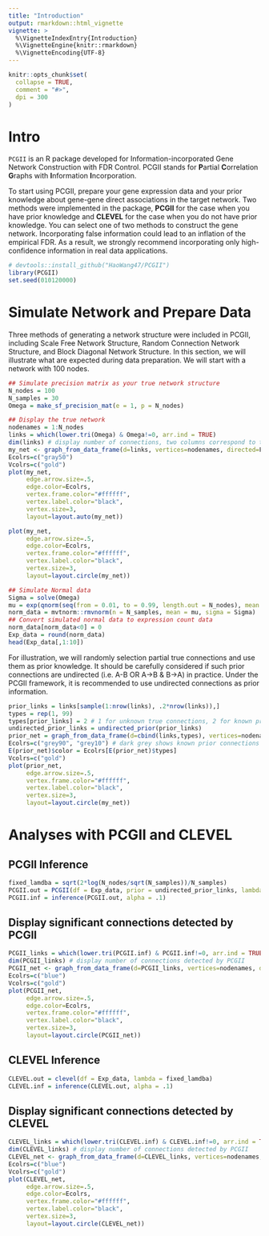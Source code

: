 ```yaml
---
title: "Introduction"
output: rmarkdown::html_vignette
vignette: >
  %\VignetteIndexEntry{Introduction}
  %\VignetteEngine{knitr::rmarkdown}
  %\VignetteEncoding{UTF-8}
---
```


```r
knitr::opts_chunk$set(
  collapse = TRUE,
  comment = "#>",
  dpi = 300
)
```

# Intro 

`PCGII` is an R package developed for Information-incorporated Gene Network Construction with FDR Control. PCGII stands for **P**artial **C**orrelation **G**raphs with **I**nformation **I**ncorporation.

To start using PCGII, prepare your gene expression data and your prior knowledge about gene-gene direct associations in the target network. Two methods were implemented in the package, **PCGII** for the case when you have prior knowledge and **CLEVEL** for the case when you do not have prior knowledge. You can select one of two methods to construct the gene network. Incorporating false information could lead to an inflation of the empirical FDR. As a result, we strongly recommend incorporating only high-confidence information in real data applications. 

```r
# devtools::install_github("HaoWang47/PCGII")
library(PCGII)
set.seed(010120000)
```

# Simulate Network and Prepare Data

Three methods of generating a network structure were included in PCGII, including Scale Free Network Structure, Random Connection Network Structure, and Block Diagonal Network Structure. In this section, we will illustrate what are expected during data preparation. We will start with a network with 100 nodes.

```r
## Simulate precision matrix as your true network structure
N_nodes = 100
N_samples = 30
Omega = make_sf_precision_mat(e = 1, p = N_nodes)
```

```r
## Display the true network
nodenames = 1:N_nodes
links = which(lower.tri(Omega) & Omega!=0, arr.ind = TRUE)
dim(links) # display number of connections, two columns correspond to the connected nodes
my_net <- graph_from_data_frame(d=links, vertices=nodenames, directed=F) 
Ecolrs=c("gray50")
Vcolrs=c("gold")
plot(my_net, 
     edge.arrow.size=.5, 
     edge.color=Ecolrs,
     vertex.frame.color="#ffffff",
     vertex.label.color="black",
     vertex.size=3,
     layout=layout.auto(my_net)) 
```

```r
plot(my_net, 
     edge.arrow.size=.5, 
     edge.color=Ecolrs,
     vertex.frame.color="#ffffff",
     vertex.label.color="black",
     vertex.size=3,
     layout=layout.circle(my_net)) 
```

```r
## Simulate Normal data
Sigma = solve(Omega)
mu = exp(qnorm(seq(from = 0.01, to = 0.99, length.out = N_nodes), mean = 2, sd=1))
norm_data = mvtnorm::rmvnorm(n = N_samples, mean = mu, sigma = Sigma)
## Convert simulated normal data to expression count data
norm_data[norm_data<0] = 0
Exp_data = round(norm_data)
head(Exp_data[,1:10])
```

For illustration, we will randomly selection partial true connections and use them as prior knowledge. It should be carefully considered if such prior connections are undirected (i.e. A-B OR A->B & B->A) in practice. Under the PCGII framework, it is recommended to use undirected connections as prior information.

```r
prior_links = links[sample(1:nrow(links), .2*nrow(links)),]
types = rep(1, 99)
types[prior_links] = 2 # 1 for unknown true connections, 2 for known prior connections
undirected_prior_links = undirected_prior(prior_links)
prior_net = graph_from_data_frame(d=cbind(links,types), vertices=nodenames, directed=F) 
Ecolrs=c("grey90", "grey10") # dark grey shows known prior connections
E(prior_net)$color = Ecolrs[E(prior_net)$types]
Vcolrs=c("gold")
plot(prior_net, 
     edge.arrow.size=.5, 
     vertex.frame.color="#ffffff",
     vertex.label.color="black",
     vertex.size=3,
     layout=layout.circle(my_net)) 
```

# Analyses with PCGII and CLEVEL

## PCGII Inference

```r
fixed_lamdba = sqrt(2*log(N_nodes/sqrt(N_samples))/N_samples)
PCGII.out = PCGII(df = Exp_data, prior = undirected_prior_links, lambda = fixed_lamdba)
PCGII.inf = inference(PCGII.out, alpha = .1)
```

## Display significant connections detected by PCGII

```r
PCGII_links = which(lower.tri(PCGII.inf) & PCGII.inf!=0, arr.ind = TRUE)
dim(PCGII_links) # display number of connections detected by PCGII
PCGII_net <- graph_from_data_frame(d=PCGII_links, vertices=nodenames, directed=F) 
Ecolrs=c("blue")
Vcolrs=c("gold")
plot(PCGII_net, 
     edge.arrow.size=.5, 
     edge.color=Ecolrs,
     vertex.frame.color="#ffffff",
     vertex.label.color="black",
     vertex.size=3,
     layout=layout.circle(PCGII_net)) 
```

## CLEVEL Inference

```r
CLEVEL.out = clevel(df = Exp_data, lambda = fixed_lamdba)
CLEVEL.inf = inference(CLEVEL.out, alpha = .1)
```

## Display significant connections detected by CLEVEL

```r
CLEVEL_links = which(lower.tri(CLEVEL.inf) & CLEVEL.inf!=0, arr.ind = TRUE)
dim(CLEVEL_links) # display number of connections detected by PCGII
CLEVEL_net <- graph_from_data_frame(d=CLEVEL_links, vertices=nodenames, directed=F) 
Ecolrs=c("blue")
Vcolrs=c("gold")
plot(CLEVEL_net, 
     edge.arrow.size=.5, 
     edge.color=Ecolrs,
     vertex.frame.color="#ffffff",
     vertex.label.color="black",
     vertex.size=3,
     layout=layout.circle(CLEVEL_net)) 
```

